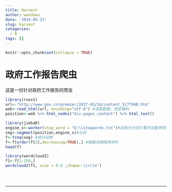 ```yaml
---
title: Harvest
author: wandawu
date: '2019-05-23'
slug: harvest
categories:
  - R
tags: []
---
```


```r
knitr::opts_chunk$set(collapse = TRUE)
```

# 政府工作报告爬虫

这是一份针对政府工作报告的爬虫

```r
library(rvest)
url<-"http://www.gov.cn/premier/2017-03/16/content_5177940.htm"
web<-read_html(url, encoding="utf-8") #读取数据，规定编码
position<-web %>% html_nodes("div.pages_content") %>% html_text()

library(jiebaR)
engine_s<-worker(stop_word = "D:\\stopwords.txt")#初始化分词引擎并加载停用词。
seg<-segment(position,engine_s)#分词
f<-freq(seg) #统计词频
f<-f[order(f[2],decreasing=TRUE),] #根据词频降序排列
head(f)

library(wordcloud2)
f1<-f[1:150,]
wordcloud2(f1, size = 0.8 ,shape='circle')





```
---
